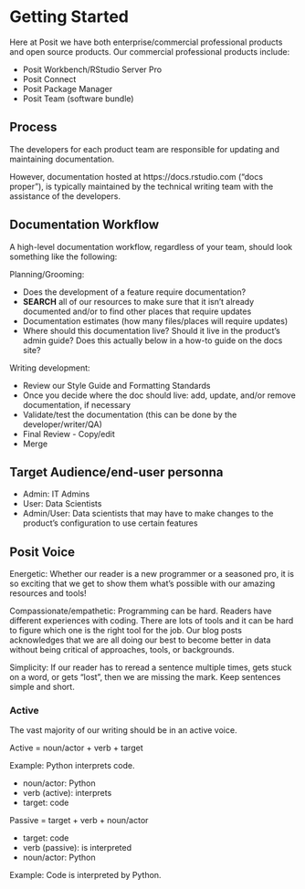 # Getting Started

Here at Posit we have both enterprise/commercial professional products and open source products. Our commercial professional products include:

- Posit Workbench/RStudio Server Pro
- Posit Connect
- Posit Package Manager
- Posit Team (software bundle)


## Process

The developers for each product team are responsible for updating and maintaining documentation. 

However, documentation hosted at https://docs.rstudio.com ("docs proper"), is typically maintained by the technical writing team with the assistance of the developers.

## Documentation Workflow

A high-level documentation workflow, regardless of your team, should look something like the following:

Planning/Grooming:

- Does the development of a feature require documentation?
- **SEARCH** all of our resources to make sure that it isn't already documented and/or to find other places that require updates   
- Documentation estimates (how many files/places will require updates)
- Where should this documentation live? Should it live in the product's admin guide? Does this actually below in a how-to guide on the docs site?

Writing development:

- Review our Style Guide and Formatting Standards
- Once you decide where the doc should live:
add, update, and/or remove documentation, if necessary
- Validate/test the documentation (this can be done by the developer/writer/QA)
- Final Review - Copy/edit
- Merge 

## Target Audience/end-user personna

- Admin: IT Admins
- User: Data Scientists
- Admin/User: Data scientists that may have to make changes to the product's configuration to use certain features

## Posit Voice

Energetic: Whether our reader is a new programmer or a seasoned pro, it is so exciting that we get to show them what’s possible with our amazing resources and tools!

Compassionate/empathetic: Programming can be hard. Readers have different experiences with coding. There are lots of tools and it can be hard to figure which one is the right tool for the job. Our blog posts acknowledges that we are all doing our best to become better in data without being critical of approaches, tools, or backgrounds.

Simplicity: If our reader has to reread a sentence multiple times, gets stuck on a word, or gets "lost", then we are missing the mark. Keep sentences simple and short.

### Active

The vast majority of our writing should be in an active voice.

Active = noun/actor + verb + target

Example: Python interprets code.

- noun/actor: Python
- verb (active): interprets
- target: code

Passive = target + verb + noun/actor

- target: code
- verb (passive): is interpreted
- noun/actor: Python

Example: Code is interpreted by Python.
